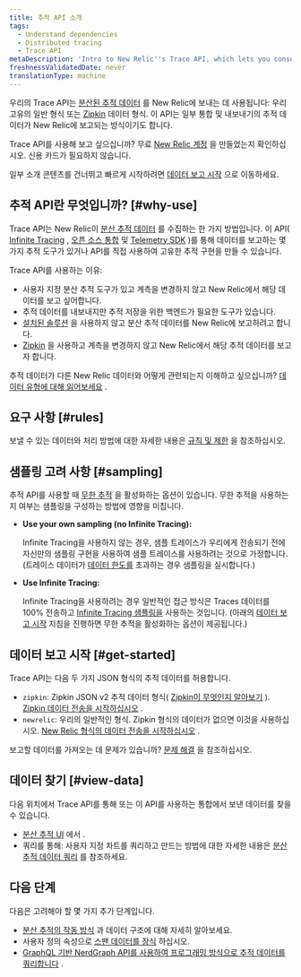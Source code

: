 ```yaml
---
title: 추적 API 소개
tags:
  - Understand dependencies
  - Distributed tracing
  - Trace API
metaDescription: 'Intro to New Relic''s Trace API, which lets you consolidate multiple sources of distributed tracing data in New Relic.'
freshnessValidatedDate: never
translationType: machine
---
```


우리의 Trace API는 [분산된 추적 데이터](/docs/understand-dependencies/distributed-tracing/get-started/introduction-distributed-tracing#definition) 를 New Relic에 보내는 데 사용됩니다: 우리 고유의 일반 형식 또는 [Zipkin](https://zipkin.io/) 데이터 형식. 이 API는 일부 통합 및 내보내기의 추적 데이터가 New Relic에 보고되는 방식이기도 합니다.

Trace API를 사용해 보고 싶으십니까? 무료 [New Relic 계정](https://newrelic.com/signup) 을 만들었는지 확인하십시오. 신용 카드가 필요하지 않습니다.

일부 소개 콘텐츠를 건너뛰고 빠르게 시작하려면 [데이터 보고 시작](#get-started) 으로 이동하세요.

## 추적 API란 무엇입니까? [#why-use]

Trace API는 New Relic이 [분산 추적 데이터](/docs/understand-dependencies/distributed-tracing/get-started/introduction-distributed-tracing) 를 수집하는 한 가지 방법입니다. 이 API( [Infinite Tracing](/docs/understand-dependencies/distributed-tracing/infinite-tracing/introduction-infinite-tracing) , [오픈 소스 통합](/docs/data-ingest-apis/get-data-new-relic/new-relic-sdks/telemetry-sdks-send-custom-telemetry-data-new-relic#external-data) 및 [Telemetry SDK](/docs/telemetry-sdks-send-custom-telemetry-data-new-relic) )를 통해 데이터를 보고하는 몇 가지 추적 도구가 있거나 API를 직접 사용하여 고유한 추적 구현을 만들 수 있습니다.

Trace API를 사용하는 이유:

* 사용자 지정 분산 추적 도구가 있고 계측을 변경하지 않고 New Relic에서 해당 데이터를 보고 싶어합니다.
* 추적 데이터를 내보내지만 추적 저장을 위한 백엔드가 필요한 도구가 있습니다.
* [설치된 솔루션](/docs/understand-dependencies/distributed-tracing/enable-configure/enable-distributed-tracing) 을 사용하지 않고 분산 추적 데이터를 New Relic에 보고하려고 합니다.
* [Zipkin](https://zipkin.io/) 을 사용하고 계측을 변경하지 않고 New Relic에서 해당 추적 데이터를 보고자 합니다.

추적 데이터가 다른 New Relic 데이터와 어떻게 관련되는지 이해하고 싶으십니까? [데이터 유형에 대해 읽어보세요](/docs/using-new-relic/data/understand-data/new-relic-data-types) .

## 요구 사항 [#rules]

보낼 수 있는 데이터와 처리 방법에 대한 자세한 내용은 [규칙 및 제한](/docs/apm/distributed-tracing/trace-api/trace-api-endpoint-requirements-limits) 을 참조하십시오.

## 샘플링 고려 사항 [#sampling]

추적 API를 사용할 때 [무한 추적](/docs/understand-dependencies/distributed-tracing/infinite-tracing/introduction-infinite-tracing) 을 활성화하는 옵션이 있습니다. 무한 추적을 사용하는지 여부는 샘플링을 구성하는 방법에 영향을 미칩니다.

* <DNT>**Use your own sampling (no Infinite Tracing):**</DNT>

  Infinite Tracing을 사용하지 않는 경우, 샘플 트레이스가 우리에게 전송되기 전에 자신만의 샘플링 구현을 사용하여 샘플 트레이스를 사용하려는 것으로 가정합니다. (트레이스 데이터가 [데이터 한도를](/docs/understand-dependencies/distributed-tracing/trace-api/trace-api-general-requirements-limits) 초과하는 경우 샘플링을 실시합니다.)

* <DNT>**Use Infinite Tracing:**</DNT>

  Infinite Tracing을 사용하려는 경우 일반적인 접근 방식은 Traces 데이터를 100% 전송하고 [Infinite Tracing 샘플링을](/docs/understand-dependencies/distributed-tracing/get-started/how-new-relic-distributed-tracing-works#tail-based) 사용하는 것입니다. (아래의 [데이터 보고 시작](#get-started) 지침을 진행하면 무한 추적을 활성화하는 옵션이 제공됩니다.)

## 데이터 보고 시작 [#get-started]

Trace API는 다음 두 가지 JSON 형식의 추적 데이터를 허용합니다.

* `zipkin`: Zipkin JSON v2 추적 데이터 형식( [Zipkin이 무엇인지 알아보기](https://zipkin.io) ). [Zipkin 데이터 전송을 시작하십시오](/docs/apm/distributed-tracing/trace-api/report-zipkin-format-traces-trace-api) .
* `newrelic`: 우리의 일반적인 형식. Zipkin 형식의 데이터가 없으면 이것을 사용하십시오. [New Relic 형식의 데이터 전송을 시작하십시오](/docs/apm/distributed-tracing/trace-api/report-new-relic-format-traces-trace-api) .

보고할 데이터를 가져오는 데 문제가 있습니까? [문제 해결](/docs/apm/distributed-tracing/trace-api/troubleshooting-missing-trace-api-data) 을 참조하십시오.

## 데이터 찾기 [#view-data]

다음 위치에서 Trace API를 통해 또는 이 API를 사용하는 통합에서 보낸 데이터를 찾을 수 있습니다.

* [분산 추적 UI](/docs/understand-dependencies/distributed-tracing/ui-data/additional-distributed-tracing-features-new-relic-one#find-data) 에서 .
* 쿼리를 통해: 사용자 지정 차트를 쿼리하고 만드는 방법에 대한 자세한 내용은 [분산 추적 데이터 쿼리](/docs/understand-dependencies/distributed-tracing/ui-data/query-distributed-trace-data) 를 참조하세요.

## 다음 단계

다음은 고려해야 할 몇 가지 추가 단계입니다.

* [분산 추적의 작동 방식](/docs/understand-dependencies/distributed-tracing/get-started/how-new-relic-distributed-tracing-works) 과 데이터 구조에 대해 자세히 알아보세요.
* 사용자 정의 속성으로 [스팬 데이터를 장식](/docs/understand-dependencies/distributed-tracing/trace-api/trace-api-decorate-spans-attributes) 하십시오.
* [GraphQL 기반 NerdGraph API를 사용하여 프로그래밍 방식으로 추적 데이터를 쿼리합니다](/docs/apis/graphql-api/tutorials/query-distributed-trace-data-using-graphql-api) .